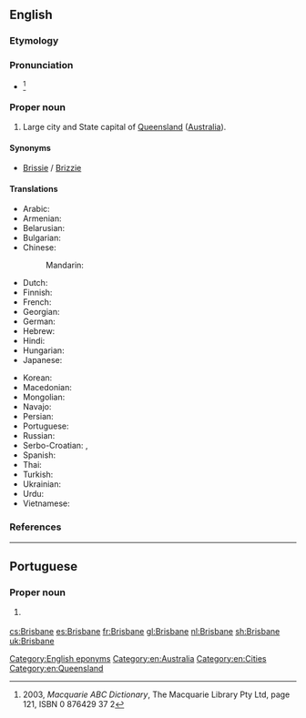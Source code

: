 ==English==
{{wikipedia}}
===Etymology===
{{rfe}}

===Pronunciation===
* {{IPA|/ˈbɹɪzbən/}} <ref>2003, ''Macquarie ABC Dictionary'', The Macquarie Library Pty Ltd, page 121, ISBN 0 876429 37 2</ref>

===Proper noun===
{{en-proper noun}}

# Large city and State capital of [[Queensland]] ([[Australia]]).

====Synonyms====
* {{sense|Australian city}} [[Brissie]] / [[Brizzie]] {{qualifier|informal}}

====Translations====
{{trans-top|Capital of Queensland, Australia}}
* Arabic: {{t|ar|بريزبين|m|tr=briizbin}}
* Armenian: {{t|hy|Բրիսբեն|sc=Armn}}
* Belarusian: {{t|be|Брысбен|m|tr=Brýsben}}
* Bulgarian: {{t|bg|Бризбейн|m|tr=Brízbejn}}
* Chinese:
*: Mandarin: {{t+|cmn|布里斯班|tr=Bùlǐsībān|sc=Hani}}
* Dutch: {{t+|nl|Brisbane}}
* Finnish: {{t|fi|Brisbane}}
* French: {{t+|fr|Brisbane|m}}
* Georgian: {{t|ka|ბრიზბენი|tr=brizbeni|sc=Geor}}
* German: {{t|de|Brisbane|n}}
* Hebrew: {{t|he|בריזביין}}
* Hindi: {{t|hi|ब्रिस्बेन|tr=brisben}}
* Hungarian: {{t|hu|Brisbane}}
* Japanese: {{t|ja|ブリスベン|tr=Burisuben}}
{{trans-mid}}
* Korean: {{t|ko|브리즈번|tr=Beurijeubeon|sc=Hang}}
* Macedonian: {{t|mk|Бризбејн|m|tr=Brízbejn}}
* Mongolian: {{t|mn|Брисбэн|tr=Brísben|sc=Cyrl}}
* Navajo: {{t|nv|Biisbané}}
* Persian: {{t|fa|بریزبن}}
* Portuguese: {{t|pt|Brisbane|f}}
* Russian: {{t+|ru|Брисбен|m|tr=Brísbɛn}}
* Serbo-Croatian: {{t|sh|Бризбејн|m|sc=Cyrl}}, {{t|sh|Brisbane|m}}
* Spanish: {{t+|es|Brisbane|m}}
* Thai: {{t|th|บริสเบน|tr=brìtbayn}}
* Turkish: {{t|tr|Brisbane}}
* Ukrainian: {{t|uk|Брісбен|m|tr=Brísben}}
* Urdu: {{t|ur|برسبین|tr=brisben}}
* Vietnamese: {{t|vi|Brisbane}}
{{trans-bottom}}

===References===
<references/>

[[Category:English eponyms]]
[[Category:en:Australia]]
[[Category:en:Cities]]
[[Category:en:Queensland]]

----

==Portuguese==

===Proper noun===
{{pt-proper noun|f}}

# {{l/en|Brisbane}} {{gloss|Capital of Queensland, Australia}}

[[cs:Brisbane]]
[[es:Brisbane]]
[[fr:Brisbane]]
[[gl:Brisbane]]
[[nl:Brisbane]]
[[sh:Brisbane]]
[[uk:Brisbane]]